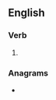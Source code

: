 ==English==

===Verb===
{{head|en|verb form}}

# {{en-past of|delayer}}

===Anagrams===
* {{anagrams|en|a=addeeelry|redelayed}}